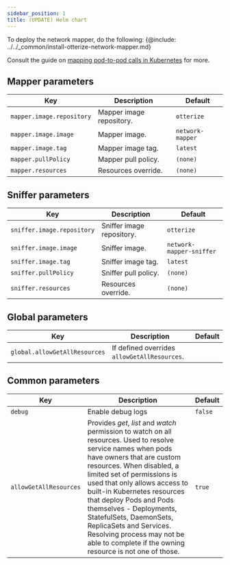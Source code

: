 ```yaml
---
sidebar_position: 1
title: (UPDATE) Helm chart
---
```


To deploy the network mapper, do the following:
{@include: ../../_common/install-otterize-network-mapper.md}

Consult the guide on [mapping pod-to-pod calls in Kubernetes](/capabilities/k8s-mapping-pod-to-pod-calls) for more.

## Mapper parameters
| Key                       | Description              | Default          |
|---------------------------|--------------------------|------------------|
| `mapper.image.repository` | Mapper image repository. | `otterize`       |
| `mapper.image.image`      | Mapper image.            | `network-mapper` |
| `mapper.image.tag`        | Mapper image tag.        | `latest`         |
| `mapper.pullPolicy`       | Mapper pull policy.      | `(none)`         |
| `mapper.resources`        | Resources override.      | `(none)`         |



## Sniffer parameters
| Key                        | Description               | Default                  |
|----------------------------|---------------------------|--------------------------|
| `sniffer.image.repository` | Sniffer image repository. | `otterize`               |
| `sniffer.image.image`      | Sniffer image.            | `network-mapper-sniffer` |
| `sniffer.image.tag`        | Sniffer image tag.        | `latest`                 |
| `sniffer.pullPolicy`       | Sniffer pull policy.      | `(none)`                 |
| `sniffer.resources`        | Resources override.       | `(none)`                 |


## Global parameters
| Key                              | Description                                                                                                                                 | Default |
|----------------------------------|---------------------------------------------------------------------------------------------------------------------------------------------|---------|
| `global.allowGetAllResources`    | If defined overrides `allowGetAllResources`.                                                                                                |         |

## Common parameters

| Key                    | Description                                                                                                                                                                                                                                                                                                                                                                                                                                                            | Default |
|------------------------|------------------------------------------------------------------------------------------------------------------------------------------------------------------------------------------------------------------------------------------------------------------------------------------------------------------------------------------------------------------------------------------------------------------------------------------------------------------------|---------|
| `debug`                | Enable debug logs                                                                                                                                                                                                                                                                                                                                                                                                                                                      | `false` |
| `allowGetAllResources` | Provides *get*, *list* and *watch* permission to watch on all resources. Used to resolve service names when pods have owners that are custom resources. When disabled, a limited set of permissions is used that only allows access to built-in Kubernetes resources that deploy Pods and Pods themselves - Deployments, StatefulSets, DaemonSets, ReplicaSets and Services. Resolving process may not be able to complete if the owning resource is not one of those. | `true`  |
